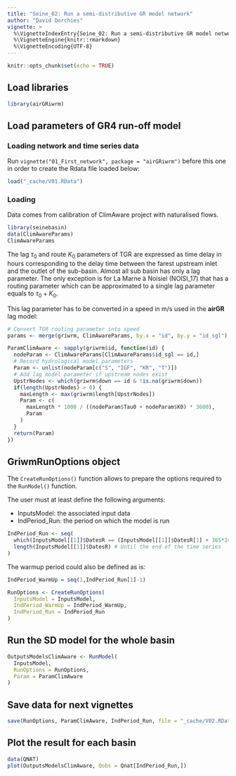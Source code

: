 ```yaml
---
title: "Seine_02: Run a semi-distributive GR model network"
author: "David Dorchies"
vignette: >
  %\VignetteIndexEntry{Seine_02: Run a semi-distributive GR model network}
  %\VignetteEngine{knitr::rmarkdown}
  %\VignetteEncoding{UTF-8}
---
```


```r
knitr::opts_chunk$set(echo = TRUE)
```

## Load libraries

```r
library(airGRiwrm)
```


## Load parameters of GR4 run-off model

### Loading network and time series data

Run `vignette("01_First_network", package = "airGRiwrm")` before this one in order to create the Rdata file loaded below:

```r
load("_cache/V01.RData")
```

### Loading

Data comes from calibration of ClimAware project with naturalised flows.

```r
library(seinebasin)
data(ClimAwareParams)
ClimAwareParams
```

The lag $\tau_0$ and route $K_0$ parameters of TGR are expressed as time delay in hours corresponding to the delay time between the farest upstream inlet and the outlet of the sub-basin.
Almost all sub basin has only a lag parameter. The only exception is for La Marne à Noisiel (NOISI_17) that has a routing parameter which can be approximated to a single lag parameter equals to $\tau_0 + K_0$.

This lag parameter has to be converted in a speed in m/s used in the **airGR** lag model:

```r
# Convert TGR routing parameter into speed
params <- merge(griwrm, ClimAwareParams, by.x = "id", by.y = "id_sgl")

ParamClimAware <- sapply(griwrm$id, function(id) {
  nodeParam <- ClimAwareParams[ClimAwareParams$id_sgl == id,]
  # Record hydrological model parameters
  Param <- unlist(nodeParam[c("S", "IGF", "KR", "T")])
  # Add lag model parameter if upstream nodes exist
  UpstrNodes <- which(griwrm$down == id & !is.na(griwrm$down))
  if(length(UpstrNodes) > 0) {
    maxLength <- max(griwrm$length[UpstrNodes])
    Param <- c(
      maxLength * 1000 / ((nodeParam$Tau0 + nodeParam$K0) * 3600),
      Param
    )
  }
  return(Param)
})

```

## GriwmRunOptions object

The `CreateRunOptions()` function allows to prepare the options required to the `RunModel()` function.

The user must at least define the following arguments:

* InputsModel: the associated input data
* IndPeriod_Run: the period on which the model is run


```r
IndPeriod_Run <- seq(
  which(InputsModel[[1]]$DatesR == (InputsModel[[1]]$DatesR[1] + 365*24*60*60)), # Set aside warm-up period
  length(InputsModel[[1]]$DatesR) # Until the end of the time series
)
```

The warmup period could also be defined as is:

```r
IndPeriod_WarmUp = seq(1,IndPeriod_Run[1]-1)
```



```r
RunOptions <- CreateRunOptions(
  InputsModel = InputsModel,
  IndPeriod_WarmUp = IndPeriod_WarmUp,
  IndPeriod_Run = IndPeriod_Run
)
```



## Run the SD model for the whole basin

```r
OutputsModelsClimAware <- RunModel(
  InputsModel,
  RunOptions = RunOptions,
  Param = ParamClimAware
)
```

## Save data for next vignettes

```r
save(RunOptions, ParamClimAware, IndPeriod_Run, file = "_cache/V02.RData")
```

## Plot the result for each basin

```r
data(QNAT)
plot(OutputsModelsClimAware, Qobs = Qnat[IndPeriod_Run,])
```






